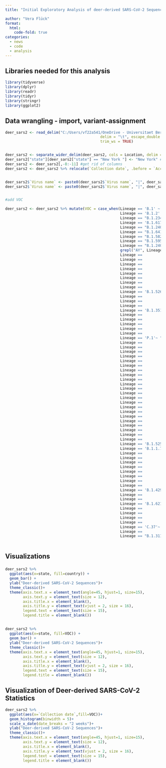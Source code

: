 ```yaml
---
title: "Initial Exploratory Analysis of deer-derived SARS-CoV-2 Sequences"

author: "Vera Flück"
format:
  html:
    code-fold: true
categories:
  - news
  - code
  - analysis
---
```


## Libraries needed for this analysis

```r
library(tidyverse)
library(dplyr)
library(readr)
library(tidyr)
library(stringr)
library(ggplot2)

```

## Data wrangling - import, variant-assignment

```r

deer_sars2 <- read_delim("C:/Users/vf22a541/OneDrive - Universitaet Bern/SARS-CoV-2_deer/VF_analysis/deer_sars_cov2/data_gisaid/gisaid_hcov-19_2024_04_16_14.tsv", 
                                           delim = "\t", escape_double = FALSE, 
                                           trim_ws = TRUE)


deer_sars2 <- separate_wider_delim(deer_sars2, cols = Location, delim = "/ ", names = c("region", "country", "state","county"), too_few = "debug")
deer_sars2["state"][deer_sars2["state"] == "New York "] <- "New York" #Two entries of new york with additional space
deer_sars2 <- deer_sars2[,-8:-11] #get rid of columns
deer_sars2 <- deer_sars2 %>% relocate(`Collection date`, .before = `Accession ID`)


deer_sars2$`Virus name` <- paste0(deer_sars2$`Virus name`, "|", deer_sars2$`Accession ID`)
deer_sars2$`Virus name` <- paste0(deer_sars2$`Virus name`, "|", deer_sars2$`Collection date`)


#add VOC

deer_sars2 <- deer_sars2 %>% mutate(VOC = case_when(Lineage == 'B.1' ~ "B.1",
                                                    Lineage == 'B.1.2' ~ "B.1.2",
                                                    Lineage == "B.1.234" ~ "B.1.234",
                                                    Lineage == 'B.1.617.2' ~ "Delta",
                                                    Lineage == "B.1.240" ~ "B.1.240",
                                                    Lineage == "B.1.641" ~ "B.1.641",
                                                    Lineage == "B.1.582" ~ "B.1.582",
                                                    Lineage == "B.1.595" ~ "B.1.595",
                                                    Lineage == "B.1.240" ~ "B.1.240",
                                                    grepl("AY", Lineage) ~ "Delta",
                                                    Lineage ==             "BA.1"~ "Omicron",
                                                    Lineage ==             "BA.1.1"~ "Omicron",
                                                    Lineage ==             "B.1.1.529"~ "Omicron",
                                                    Lineage ==             "BA.2"~ "Omicron",
                                                    Lineage ==             "XBB"~ "Omicron",
                                                    Lineage ==             "XBB.1"~ "Omicron",
                                                    Lineage ==             "XBB.1.5"~ "Omicron",
                                                    Lineage ==             "XBB.1.16" ~ "Omicron",
                                                    Lineage == 'B.1.526'~ "Iota",
                                                    Lineage ==             'B.1.526.1'~ "Iota",
                                                    Lineage ==             'B.1.526.2'~ "Iota",
                                                    Lineage ==             'B.1.526.3' ~ "Iota",
                                                    Lineage == 'B.1.351'~ "Beta",
                                                    Lineage ==             'B.1.351.1'~ "Beta",
                                                    Lineage ==             'B.1.351.2'~ "Beta",
                                                    Lineage ==             'B.1.351.3'~ "Beta",
                                                    Lineage ==             'B.1.351.4'~ "Beta",
                                                    Lineage ==             'B.1.351.5' ~ "Beta",
                                                    Lineage == 'P.1'~ "Gamma",
                                                    Lineage ==             'P.1.1'~ "Gamma",
                                                    Lineage ==             'P.1.2'~ "Gamma",
                                                    Lineage ==             'P.1.3'~ "Gamma",
                                                    Lineage ==             'P.1.4'~ "Gamma",
                                                    Lineage ==             'P.1.5'~ "Gamma",
                                                    Lineage ==             'P.1.6'~ "Gamma",
                                                    Lineage ==             'P.1.7'~ "Gamma",
                                                    Lineage ==             'P.1.7.1'~ "Gamma",
                                                    Lineage ==             'P.1.8'~ "Gamma",
                                                    Lineage ==             'P.1.9'~ "Gamma",
                                                    Lineage ==             'P.1.10'~ "Gamma",
                                                    Lineage ==            'P.1.10.1'~ "Gamma",
                                                    Lineage ==             'P.1.10.2'~ "Gamma",
                                                    Lineage ==             'P.1.11'~ "Gamma",
                                                    Lineage ==             'P.1.12'~ "Gamma",
                                                    Lineage ==             'P.1.12.1'~ "Gamma",
                                                    Lineage ==             'P.1.13'~ "Gamma",
                                                    Lineage ==             'P.1.14'~ "Gamma",
                                                    Lineage ==             'P.1.15'~ "Gamma",
                                                    Lineage ==             'P.1.16'~ "Gamma",
                                                    Lineage ==             'P.1.17'~ "Gamma",
                                                    Lineage ==             'P.1.17.1' ~ "Gamma",
                                                    Lineage == 'B.1.525' ~ "Eta",
                                                    Lineage == 'B.1.1.7'~ "Alpha",
                                                    Lineage ==             'Q.1'~ "Alpha",
                                                    Lineage ==            'Q.2'~ "Alpha",
                                                    Lineage ==             'Q.3'~ "Alpha",
                                                    Lineage ==             'Q.4'~ "Alpha",
                                                    Lineage ==             'Q.5'~ "Alpha",
                                                    Lineage ==             'Q.6'~ "Alpha",
                                                    Lineage ==             'Q.7'~ "Alpha",
                                                    Lineage ==             'Q.8' ~ "Alpha",
                                                    Lineage == 'B.1.429'~ "Epsilon",
                                                    Lineage ==             'B.1.429.1'~ "Epsilon",
                                                    Lineage ==             'B.1.427' ~ "Epsilon",
                                                    Lineage == 'B.1.621'~"Mu",
                                                    Lineage ==             'B.1.621.1'~"Mu",
                                                    Lineage ==             'B.1.621.2'~"Mu",
                                                    Lineage ==            'BB.1'~"Mu",
                                                    Lineage ==             'BB.2' ~ "Mu",
                                                    Lineage == 'C.37'~ "Lambda",
                                                    Lineage ==             'C.37.1' ~ "Lambda",
                                                    Lineage == "B.1.311" ~ "B.1.311"))
                                                    
```

## Visualizations

### 

```r
deer_sars2 %>% 
  ggplot(aes(x=state, fill=country)) +
  geom_bar() +
  ylab("Deer-derived SARS-CoV-2 Sequences")+
  theme_classic()+
  theme(axis.text.x = element_text(angle=45, hjust=1, size=15),
        axis.text.y = element_text(size = 12),
        axis.title.x = element_blank(),
        axis.title.y = element_text(vjust = 2, size = 16),
        legend.text = element_text(size = 15),
        legend.title = element_blank())   
```

## 

```r
deer_sars2 %>% 
  ggplot(aes(x=state, fill=VOC)) +
  geom_bar() +
  ylab("Deer-derived SARS-CoV-2 Sequences")+
  theme_classic()+
  theme(axis.text.x = element_text(angle=45, hjust=1, size=15),
        axis.text.y = element_text(size = 12),
        axis.title.x = element_blank(),
        axis.title.y = element_text(vjust = 2, size = 16),
        legend.text = element_text(size = 15),
        legend.title = element_blank())

```

## Visualization of Deer-derived SARS-CoV-2 Statistics

```r
deer_sars2 %>%
  ggplot(aes(x=`Collection date`,fill=VOC))+
  geom_histogram(binwidth = 5)+
  scale_x_date(date_breaks = "2 weeks")+
  ylab("Deer-derived SARS-CoV-2 Sequences")+
  theme_classic()+
  theme(axis.text.x = element_text(angle=45, hjust=1, size=15),
        axis.text.y = element_text(size = 12),
        axis.title.x = element_blank(),
        axis.title.y = element_text(vjust = 2, size = 16),
        legend.text = element_text(size = 15),
        legend.title = element_blank())
```
